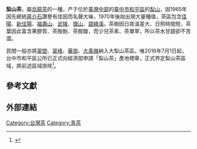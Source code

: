 {{taxobox
| image = 
| image_caption = 
| status = 
| status_system = 
| regnum = [[植物界|植物界]] Plantae
| phylum = [[木蘭植物門|木蘭植物門]] Magnoliophyta
| classis = [[木蘭綱|木蘭綱]] Magnoliopsida
| ordo = [[茶目|茶目]] Theales
| familia = [[茶科|茶科]] Theaceae
| genus = [[茶屬|茶屬]] ''Camellia''
| species = '''梨山茶'''
| binomial = 
| binomial_authority = 
| synonyms = 
|}}
'''梨山茶'''，屬[[烏龍茶|烏龍茶]]的一種，产于位於[[臺灣中部|臺灣中部]]的[[臺中市|臺中市]][[和平區_(臺中市)|和平區]]的[[梨山|梨山]]，因1965年因先總統[[蔣介石|蔣介石]]讚譽有佳因而名聲大噪，1970年後始出現大量種值，茶區包含[[佳陽|佳陽]]、[[新佳陽|新佳陽]]、[[福壽山|福壽山]]、[[武陵|武陵]]、[[環山|環山]]、[[碧綠溪|碧綠溪]]。茶樹因日夜溫差大、日照時間短，茶葉因此富含果膠質、茶胺酚、茶胺酸，而少兒茶素、茶單寧，所以茶水甘甜卻不苦澀。

民間一般亦將[[翠巒|翠巒]]、[[翠峰|翠峰]]、[[華崗|華崗]]、[[大禹嶺|大禹嶺]]納入大梨山茶區。唯2016年7月1日起，台中市和平區公所已正式向經濟部申請「梨山茶」產地標章，正式界定梨山茶區域，將前述區域排除<ref>{{cite web |title=和平區公所-臺中市和平區「梨山茶」產地證明標章 |url=https://www.ethics.taichung.gov.tw/1211333/post |website=臺中市政府 |language=zh-TW}}</ref>。

== 參考文獻 ==
{{reflist}}

==外部連結==

[[Category:台灣茶|Category:台灣茶]]
[[Category:青茶|Category:青茶]]